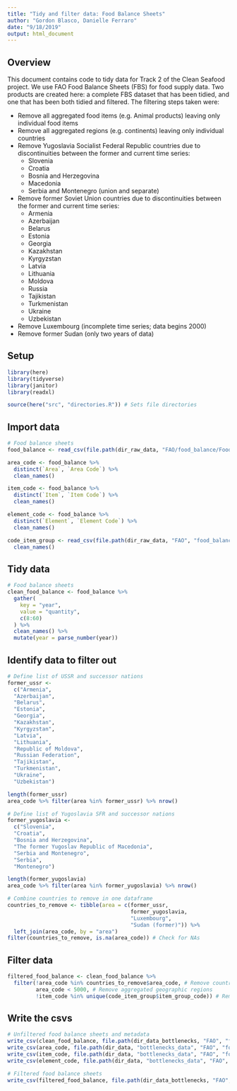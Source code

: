 ```yaml
---
title: "Tidy and filter data: Food Balance Sheets"
author: "Gordon Blasco, Danielle Ferraro"
date: "9/18/2019"
output: html_document
---
```


## Overview

This document contains code to tidy data for Track 2 of the Clean Seafood project. We use FAO Food Balance Sheets (FBS) for food supply data. Two products are created here: a complete FBS dataset that has been tidied, and one that has been both tidied and filtered. The filtering steps taken were:

- Remove all aggregated food items (e.g. Animal products) leaving only individual food items
- Remove all aggregated regions (e.g. continents) leaving only individual countries
- Remove Yugoslavia Socialist Federal Republic countries due to discontinuities between the former and current time series:
  - Slovenia
  - Croatia
  - Bosnia and Herzegovina
  - Macedonia
  - Serbia and Montenegro (union and separate)
- Remove former Soviet Union countries due to discontinuities between the former and current time series:
  - Armenia
  - Azerbaijan
  - Belarus
  - Estonia
  - Georgia
  - Kazakhstan
  - Kyrgyzstan
  - Latvia
  - Lithuania
  - Moldova
  - Russia
  - Tajikistan
  - Turkmenistan
  - Ukraine
  - Uzbekistan
- Remove Luxembourg (incomplete time series; data begins 2000) 
- Remove former Sudan (only two years of data)

## Setup
```r
library(here)
library(tidyverse)
library(janitor)
library(readxl)

source(here("src", "directories.R")) # Sets file directories 
```


## Import data
```r
# Food balance sheets
food_balance <- read_csv(file.path(dir_raw_data, "FAO/food_balance/FoodBalanceSheets_E_All_Data_NOFLAG.csv"))

area_code <- food_balance %>% 
  distinct(`Area`, `Area Code`) %>% 
  clean_names()

item_code <- food_balance %>% 
  distinct(`Item`, `Item Code`) %>% 
  clean_names()

element_code <- food_balance %>% 
  distinct(`Element`, `Element Code`) %>% 
  clean_names()

code_item_group <- read_csv(file.path(dir_raw_data, "FAO", "food_balance", "FoodBalanceSheets_Metadata_ItemGroupCode.csv"), locale = locale(encoding = "latin1")) %>% 
  clean_names()
```

## Tidy data
```r
# Food balance sheets
clean_food_balance <- food_balance %>% 
  gather(
    key = "year",
    value = "quantity",
    c(8:60)
  ) %>% 
  clean_names() %>% 
  mutate(year = parse_number(year))
```

## Identify data to filter out
```r
# Define list of USSR and successor nations
former_ussr <-   
  c("Armenia",
  "Azerbaijan",
  "Belarus",
  "Estonia",
  "Georgia",
  "Kazakhstan",
  "Kyrgyzstan",
  "Latvia",
  "Lithuania",
  "Republic of Moldova",
  "Russian Federation",
  "Tajikistan",
  "Turkmenistan",
  "Ukraine",
  "Uzbekistan")

length(former_ussr)
area_code %>% filter(area %in% former_ussr) %>% nrow()

# Define list of Yugoslavia SFR and successor nations
former_yugoslavia <- 
  c("Slovenia",
  "Croatia",
  "Bosnia and Herzegovina",
  "The former Yugoslav Republic of Macedonia",
  "Serbia and Montenegro",
  "Serbia",
  "Montenegro")

length(former_yugoslavia)
area_code %>% filter(area %in% former_yugoslavia) %>% nrow()

# Combine countries to remove in one dataframe
countries_to_remove <- tibble(area = c(former_ussr, 
                                       former_yugoslavia, 
                                       "Luxembourg",
                                       "Sudan (former)")) %>% 
  left_join(area_code, by = "area")
filter(countries_to_remove, is.na(area_code)) # Check for NAs
```

## Filter data
```r
filtered_food_balance <- clean_food_balance %>% 
  filter(!area_code %in% countries_to_remove$area_code, # Remove countries as defined above
         area_code < 5000, # Remove aggregated geographic regions
         !item_code %in% unique(code_item_group$item_group_code)) # Remove item groups (keep individual items only)
```

## Write the csvs
```r
# Unfiltered food balance sheets and metadata
write_csv(clean_food_balance, file.path(dir_data_bottlenecks, "FAO", "food_balances", "food_balance_tidy.csv"))
write_csv(area_code, file.path(dir_data, "bottlenecks_data", "FAO", "food_balances", "area_code.csv"))
write_csv(item_code, file.path(dir_data, "bottlenecks_data", "FAO", "food_balances", "item_code.csv"))
write_csv(element_code, file.path(dir_data, "bottlenecks_data", "FAO", "food_balances", "element_code.csv"))

# Filtered food balance sheets
write_csv(filtered_food_balance, file.path(dir_data_bottlenecks, "FAO", "food_balances", "food_balance_tidy_filtered.csv"))
```

